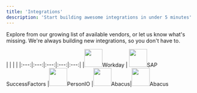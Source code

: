 ```yaml
---
title: 'Integrations'
description: 'Start building awesome integrations in under 5 minutes'
---
```


Explore from our growing list of available vendors, or let us know what's missing.
We're always building new integrations, so you don't have to.

| | | |
|:---:|:---:|:---:|:---:|:---:|
|<img height="48" width="48" src="/images/workday_icon@2x.png" />Workday | <img height="48" width="48" src="/images/successfactors_icon@2x.png" />SAP<br/>SuccessFactors |<img height="48" width="48" src="/images/personio_icon@2x.png" />PersonIO |<img height="48" width="48" src="/images/abacus_icon@2x.png" />Abacus|<img height="48" width="48" src="/images/abacus_icon@2x.png" />Abacus
